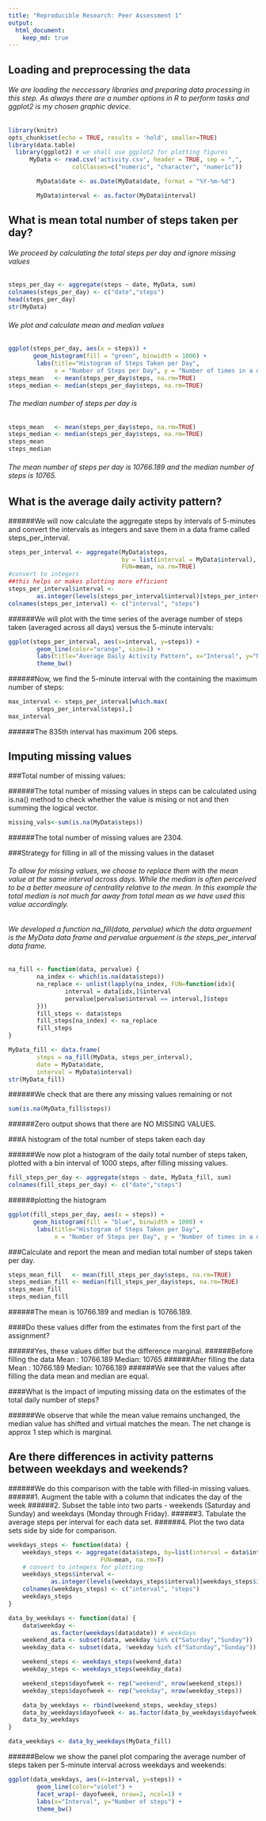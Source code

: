 ```yaml
---
title: "Reproducible Research: Peer Assessment 1"
output:   
  html_document:
    keep_md: true
---
```



## Loading and preprocessing the data

###### We are loading the neccessary libraries and preparing data processing in this step. As always there are a number options in R to perform tasks and ggplot2 is my chosen graphic device.

```r
library(knitr)
opts_chunk$set(echo = TRUE, results = 'hold', smaller=TRUE)
library(data.table)
  library(ggplot2) # we shall use ggplot2 for plotting figures
      MyData <- read.csv('activity.csv', header = TRUE, sep = ",",
                  colClasses=c("numeric", "character", "numeric"))

        MyData$date <- as.Date(MyData$date, format = "%Y-%m-%d")

        MyData$interval <- as.factor(MyData$interval)
```

## What is mean total number of steps taken per day?

###### We proceed by calculating the total steps per day and ignore missing values

```r
steps_per_day <- aggregate(steps ~ date, MyData, sum)
colnames(steps_per_day) <- c("date","steps")
head(steps_per_day)
str(MyData)
```

###### We plot and calculate mean and median values

```r
ggplot(steps_per_day, aes(x = steps)) + 
       geom_histogram(fill = "green", binwidth = 1000) + 
        labs(title="Histogram of Steps Taken per Day", 
             x = "Number of Steps per Day", y = "Number of times in a day(Count)") + theme_bw()
steps_mean   <- mean(steps_per_day$steps, na.rm=TRUE)
steps_median <- median(steps_per_day$steps, na.rm=TRUE)

```

###### The median number of steps per day is
```r
steps_mean   <- mean(steps_per_day$steps, na.rm=TRUE)
steps_median <- median(steps_per_day$steps, na.rm=TRUE)
steps_mean
steps_median
```
###### The mean number of steps per day is 10766.189 and the median number of steps is 10765.


## What is the average daily activity pattern?

######We will now calculate the aggregate steps by intervals of 5-minutes and convert the intervals as integers and save them in a data frame called steps_per_interval.


```r
steps_per_interval <- aggregate(MyData$steps, 
                                by = list(interval = MyData$interval),
                                FUN=mean, na.rm=TRUE)
#convert to integers
##this helps or makes plotting more efficient
steps_per_interval$interval <- 
        as.integer(levels(steps_per_interval$interval)[steps_per_interval$interval])
colnames(steps_per_interval) <- c("interval", "steps")

```
######We will plot with the time series of the average number of steps taken (averaged across all days) versus the 5-minute intervals:

```r
ggplot(steps_per_interval, aes(x=interval, y=steps)) +   
        geom_line(color="orange", size=1) +  
        labs(title="Average Daily Activity Pattern", x="Interval", y="Number of steps") +  
        theme_bw()
```


######Now, we find the 5-minute interval with the containing the maximum number of steps:

```r
max_interval <- steps_per_interval[which.max(  
        steps_per_interval$steps),]
max_interval
```


######The 835th interval has maximum 206 steps.


## Imputing missing values

###Total number of missing values:

######The total number of missing values in steps can be calculated using is.na() method to check whether the value is mising or not and then summing the logical vector.
```r
missing_vals<-sum(is.na(MyData$steps))
```

######The total number of missing values are 2304.

###Strategy for filling in all of the missing values in the dataset

###### To allow for missing values, we choose to replace them with the mean value at the same interval across days. While the median is often perceived to be a better measure of centrality relative to the mean. In this example the total median is not much far away from total mean as we have used this value accordingly.

###### We developed a function na_fill(data, pervalue) which the data arguement is the MyData data frame and pervalue arguement is the steps_per_interval data frame.
```r
na_fill <- function(data, pervalue) {
        na_index <- which(is.na(data$steps))
        na_replace <- unlist(lapply(na_index, FUN=function(idx){
                interval = data[idx,]$interval
                pervalue[pervalue$interval == interval,]$steps
        }))
        fill_steps <- data$steps
        fill_steps[na_index] <- na_replace
        fill_steps
}

MyData_fill <- data.frame(  
        steps = na_fill(MyData, steps_per_interval),  
        date = MyData$date,  
        interval = MyData$interval)
str(MyData_fill)
```
######We check that are there any missing values remaining or not
```r
sum(is.na(MyData_fill$steps))
```
######Zero output shows that there are NO MISSING VALUES.

###A histogram of the total number of steps taken each day

######We now plot a histogram of the daily total number of steps taken, plotted with a bin interval of 1000 steps, after filling missing values.
```r
fill_steps_per_day <- aggregate(steps ~ date, MyData_fill, sum)
colnames(fill_steps_per_day) <- c("date","steps")
```
######plotting the histogram

```r
ggplot(fill_steps_per_day, aes(x = steps)) + 
       geom_histogram(fill = "blue", binwidth = 1000) + 
        labs(title="Histogram of Steps Taken per Day", 
             x = "Number of Steps per Day", y = "Number of times in a day(Count)") + theme_bw() 
````
###Calculate and report the mean and median total number of steps taken per day.

```r
steps_mean_fill   <- mean(fill_steps_per_day$steps, na.rm=TRUE)
steps_median_fill <- median(fill_steps_per_day$steps, na.rm=TRUE)
steps_mean_fill   
steps_median_fill

```

######The mean is 10766.189 and median is 10766.189.

####Do these values differ from the estimates from the first part of the assignment?

######Yes, these values differ but the difference marginal. 
######Before filling the data Mean : 10766.189 Median: 10765
######After filling the data Mean : 10766.189 Median: 10766.189
######We see that the values after filling the data mean and median are equal.


####What is the impact of imputing missing data on the estimates of the total daily number of steps?


######We observe that while the mean value remains unchanged, the median value has shifted and virtual matches the mean. The net change is approx 1 step which is marginal.





## Are there differences in activity patterns between weekdays and weekends?



######We do this comparison with the table with filled-in missing values.
######1. Augment the table with a column that indicates the day of the week
######2. Subset the table into two parts - weekends (Saturday and Sunday) and weekdays (Monday through Friday).
######3. Tabulate the average steps per interval for each data set.
######4. Plot the two data sets side by side for comparison.
```r
weekdays_steps <- function(data) {
    weekdays_steps <- aggregate(data$steps, by=list(interval = data$interval),
                          FUN=mean, na.rm=T)
    # convert to integers for plotting
    weekdays_steps$interval <- 
            as.integer(levels(weekdays_steps$interval)[weekdays_steps$interval])
    colnames(weekdays_steps) <- c("interval", "steps")
    weekdays_steps
}

data_by_weekdays <- function(data) {
    data$weekday <- 
            as.factor(weekdays(data$date)) # weekdays
    weekend_data <- subset(data, weekday %in% c("Saturday","Sunday"))
    weekday_data <- subset(data, !weekday %in% c("Saturday","Sunday"))

    weekend_steps <- weekdays_steps(weekend_data)
    weekday_steps <- weekdays_steps(weekday_data)

    weekend_steps$dayofweek <- rep("weekend", nrow(weekend_steps))
    weekday_steps$dayofweek <- rep("weekday", nrow(weekday_steps))

    data_by_weekdays <- rbind(weekend_steps, weekday_steps)
    data_by_weekdays$dayofweek <- as.factor(data_by_weekdays$dayofweek)
    data_by_weekdays
}

data_weekdays <- data_by_weekdays(MyData_fill)
```


######Below we show the panel plot comparing the average number of steps taken per 5-minute interval across weekdays and weekends:

```r
ggplot(data_weekdays, aes(x=interval, y=steps)) + 
        geom_line(color="violet") + 
        facet_wrap(~ dayofweek, nrow=2, ncol=1) +
        labs(x="Interval", y="Number of steps") +
        theme_bw()
```

